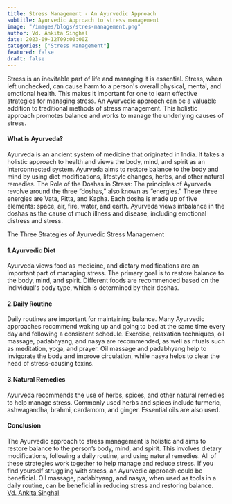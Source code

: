 ```yaml
---
title: Stress Management - An Ayurvedic Approach
subtitle: Ayurvedic Approach to stress management
image: "/images/blogs/stres-management.png"
author: Vd. Ankita Singhal
date: 2023-09-12T09:00:00Z
categories: ["Stress Management"]
featured: false
draft: false
---
```


Stress is an inevitable part of life and managing it is essential. Stress, when left unchecked, can cause harm to a person's overall physical, mental, and emotional health. This makes it important for one to learn effective strategies for managing stress. An Ayurvedic approach can be a valuable addition to traditional methods of stress management. This holistic approach promotes balance and works to manage the underlying causes of stress.


<h4>What is Ayurveda?</h4>
Ayurveda is an ancient system of medicine that originated in India. It takes a holistic approach to health and views the body, mind, and spirit as an interconnected system. Ayurveda aims to restore balance to the body and mind by using diet modifications, lifestyle changes, herbs, and other natural remedies.
The Role of the Doshas in Stress: The principles of Ayurveda revolve around the three “doshas,” also known as “energies.” These three energies are Vata, Pitta, and Kapha. Each dosha is made up of five elements: space, air, fire, water, and earth. Ayurveda views imbalance in the doshas as the cause of much illness and disease, including emotional distress and stress.

The Three Strategies of Ayurvedic Stress Management
<h4>1.Ayurvedic Diet</h4>
Ayurveda views food as medicine, and dietary modifications are an important part of managing stress. The primary goal is to restore balance to the body, mind, and spirit. Different foods are recommended based on the individual's body type, which is determined by their doshas.
<h4>2.Daily Routine</h4>
Daily routines are important for maintaining balance. Many Ayurvedic approaches recommend waking up and going to bed at the same time every day and following a consistent schedule. Exercise, relaxation techniques, oil massage, padabhyang, and nasya are recommended, as well as rituals such as meditation, yoga, and prayer. Oil massage and padabhyang help to invigorate the body and improve circulation, while nasya helps to clear the head of stress-causing toxins.
<h4>3.Natural Remedies</h4>
Ayurveda recommends the use of herbs, spices, and other natural remedies to help manage stress. Commonly used herbs and spices include turmeric, ashwagandha, brahmi, cardamom, and ginger. Essential oils are also used.
<h4>Conclusion</h4>
The Ayurvedic approach to stress management is holistic and aims to restore balance to the person’s body, mind, and spirit. This involves dietary modifications, following a daily routine, and using natural remedies. All of these strategies work together to help manage and reduce stress. If you find yourself struggling with stress, an Ayurvedic approach could be beneficial. Oil massage, padabhyang, and nasya, when used as tools in a daily routine, can be beneficial in reducing stress and restoring balance.


<div class="text-center mt-8">
        <a href="/doctors/ankita-singhal" class="btn btn-primary">Vd. Ankita Singhal</a> 
      </div>